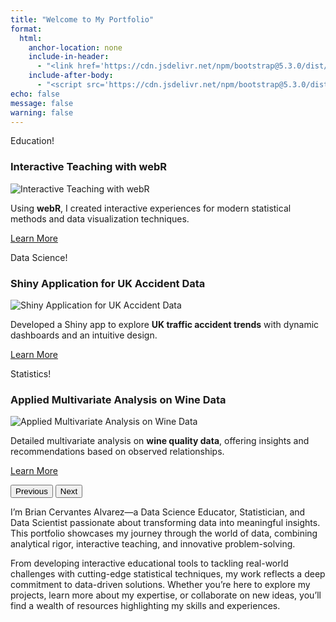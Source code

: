 ```yaml
---
title: "Welcome to My Portfolio"
format:
  html:
    anchor-location: none
    include-in-header:
      - "<link href='https://cdn.jsdelivr.net/npm/bootstrap@5.3.0/dist/css/bootstrap.min.css' rel='stylesheet'/>"
    include-after-body:
      - "<script src='https://cdn.jsdelivr.net/npm/bootstrap@5.3.0/dist/js/bootstrap.bundle.min.js'></script>"
echo: false
message: false
warning: false
---
```


```{=html}
<div id="portfolioCarousel" class="carousel slide" data-bs-ride="carousel">
  <div class="carousel-inner">

    <!-- Slide 1 -->
    <div class="carousel-item active">
      <div class="portfolio-card">
        <!-- Top-right Badge -->
        <div class="badge-tag">Education!</div>
        <h3>Interactive Teaching with webR</h3>
        <img src="Assets/Images/webR.png" alt="Interactive Teaching with webR" />
        <p>
          Using <strong>webR</strong>, 
          I created interactive experiences for modern statistical 
          methods and data visualization techniques.
        </p>
        <p>
          <a href="https://bcervantesalvarez.github.io/Portfolio/Content/Blog/Teaching_With_WebR/.">Learn More</a>
        </p>
      </div>
    </div>

    <!-- Slide 2 -->
    <div class="carousel-item">
      <div class="portfolio-card">
        <!-- Top-right Badge -->
        <div class="badge-tag">Data Science!</div>
        <h3>Shiny Application for UK Accident Data</h3>
        <img src="Assets/Images/ukCarAccident.webp" alt="Shiny Application for UK Accident Data" />
        <p>
          Developed a Shiny app to 
          explore <strong>UK traffic accident trends</strong> with 
          dynamic dashboards and an intuitive design.
        </p>
        <p>
          <a href="https://bcervantesalvarez.github.io/Portfolio/Content/Projects/UKAccidentShinyApp/">Learn More</a>
        </p>
      </div>
    </div>

    <!-- Slide 3 -->
    <div class="carousel-item">
      <div class="portfolio-card">
        <!-- Top-right Badge -->
        <div class="badge-tag">Statistics!</div>
        <h3>Applied Multivariate Analysis on Wine Data</h3>
        <img src="Assets/Images/redwhite.jpeg" alt="Applied Multivariate Analysis on Wine Data" />
        <p>
          Detailed multivariate analysis 
          on <strong>wine quality data</strong>, offering insights 
          and recommendations based on observed relationships.
        </p>
        <p>
          <a href="https://bcervantesalvarez.github.io/Portfolio/Content/Projects/Statistical%20Analysis%20Wines/">Learn More</a>
        </p>
      </div>
    </div>
  </div>

  <!-- Carousel Navigation (arrows) -->
  <button class="carousel-control-prev" type="button" data-bs-target="#portfolioCarousel" data-bs-slide="prev">
    <span class="carousel-control-prev-icon" aria-hidden="true"></span>
    <span class="visually-hidden">Previous</span>
  </button>
  <button class="carousel-control-next" type="button" data-bs-target="#portfolioCarousel" data-bs-slide="next">
    <span class="carousel-control-next-icon" aria-hidden="true"></span>
    <span class="visually-hidden">Next</span>
  </button>
</div>
```

I’m Brian Cervantes Alvarez—a Data Science Educator, Statistician, and Data Scientist passionate about transforming data into meaningful insights. This portfolio showcases my journey through the world of data, combining analytical rigor, interactive teaching, and innovative problem-solving.  

From developing interactive educational tools to tackling real-world challenges with cutting-edge statistical techniques, my work reflects a deep commitment to data-driven solutions. Whether you’re here to explore my projects, learn more about my expertise, or collaborate on new ideas, you’ll find a wealth of resources highlighting my skills and experiences.  

